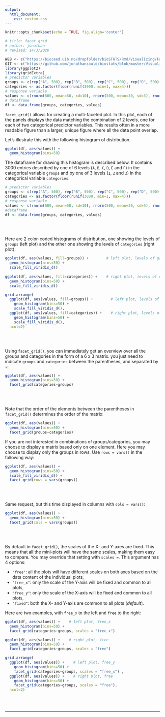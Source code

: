 ```yaml
---
output:
  html_document:
    css: custom.css
--- 
```


```r
knitr::opts_chunk$set(echo = TRUE, fig.align='center')

# title: facet_grid
# author: jonathan
# revised: 14/3/2020 

WEB <- c("https://bioceed.uib.no/dropfolder/bioSTATS/Rmd/Visualizing/Faceted/facet_grid.html")
GIT <- c("https://github.com/jonathansoule/biostats/blob/master/Visualizing/Faceted/facet_grid.Rmd")
library(ggplot2)
library(gridExtra)
# predictor variables
groups <- c(rep("A", 500), rep("B", 500), rep("C", 500), rep("D", 500), rep("E", 500), rep("F", 500))
categories <- as.factor(floor(runif(3000, min=1, max=4)))
# response variable
values <- c(rnorm(500, mean=50, sd=10), rnorm(500, mean=30, sd=5), rnorm(500, mean=40, sd=10), rnorm(500, mean=60, sd=20), rnorm(500, mean=70, sd=10), rnorm(500, mean=55, sd=15))
# dataframe
df <- data.frame(groups, categories, values)
```

`facet_grid()` allows for creating a multi-faceted plot. In this plot, each of the panels displays the data matching the combination of 2 levels, one for each of two categorical predictor variables. This results often in a more readable figure than a larger, unique figure where all the data point overlap.

Let’s illustrate this with the following histogram of distribution. 
```r
ggplot(df, aes(values)) +    
  geom_histogram(bins=50)
```

The dataframe for drawing this histogram is described below. It contains 3000 entries described by one of 6 levels (`A`, `B`, `C`, `D`, `E` and `F`) in the categorical variable `groups` and by one of 3 levels (`1`, `2` and `3`) in the categorical variable `categories`:

```r
# predictor variables
groups <- c(rep("A", 500), rep("B", 500), rep("C", 500), rep("D", 500), rep("E", 500), rep("F", 500))
categories <- as.factor(floor(runif(3000, min=1, max=4)))
# response variable
values <- c(rnorm(500, mean=50, sd=10), rnorm(500, mean=30, sd=5), rnorm(500, mean=40, sd=10), rnorm(500, mean=60, sd=20), rnorm(500, mean=70, sd=10), rnorm(500, mean=55, sd=15))
#dataframe
df <- data.frame(groups, categories, values)
```
<br/><br/>


Here are 2 color-coded histograms of distribution, one showing the levels of `groups` (left plot) and the other one showing the levels of `categories` (right plot):
```r
ggplot(df, aes(values, fill=groups)) +        # left plot, levels of groups
  geom_histogram(bins=50) +
  scale_fill_viridis_d() 
  
ggplot(df, aes(values, fill=categories)) +    # right plot, levels of categories
  geom_histogram(bins=50) +
  scale_fill_viridis_d()
```
```r
grid.arrange(
  ggplot(df, aes(values, fill=groups)) +        # left plot, levels of groups
    geom_histogram(bins=50) +
    scale_fill_viridis_d(),
  ggplot(df, aes(values, fill=categories)) +    # right plot, levels of categories
    geom_histogram(bins=50) +
    scale_fill_viridis_d(),
  ncol=2)
```
<br/><br/>

Using `facet_grid()`, you can immediately get an overview over all the groups and categories in the form of a 6 x 3 matrix. you just need to indicate `groups` and `categories` between the parentheses, and separated by `~`:
```r
ggplot(df, aes(values)) +
  geom_histogram(bins=50) +
  facet_grid(categories~groups)
```
<br/><br/>

Note that the order of the elements between the parentheses in `facet_grid()` determines the order of the matrix:
```r
ggplot(df, aes(values)) +
  geom_histogram(bins=50) +
  facet_grid(groups~categories)
```

If you are not interested in combinations of groups/categories, you may choose to display a matrix based only on one element. Here you may choose to display only the groups in rows. Use `rows = vars()` in the following way:

```r
ggplot(df, aes(values)) +
  geom_histogram(bins=50) +
  scale_fill_viridis_d() +
  facet_grid(rows = vars(groups))
```
<br/><br/>

Same request, but this time displayed in columns with `cols = vars()`:

```r
ggplot(df, aes(values)) +
  geom_histogram(bins=50) +
  facet_grid(cols = vars(groups))
```
<br/><br/>

By default in `facet_grid()`, the scales of the X- and Y-axes are fixed. This means that all the mini-plots will have the same scales, making them easy to compare. You may override that setting with `scales =`. This argument has 4 options: 

+ `"free"`: all the plots will have different scales on both axes based on the data content of the individual plots,
+ `"free_x"`: only the scale of the Y-axis will be fixed and common to all plots,
+ `"free_y"`: only the scale of the X-axis will be fixed and common to all plots,
+ `"fixed"`: both the X- and Y-axis are common to all plots (*default*).


Here are two examples, with `free_x` to the left and `free` to the right:
```r
ggplot(df, aes(values)) +    # left plot, free_x
  geom_histogram(bins=50) +
  facet_grid(categories~groups, scales = "free_x") 

ggplot(df, aes(values)) +    # right plot, free
  geom_histogram(bins=50) +
  facet_grid(categories~groups, scales = "free")
```
```r
grid.arrange(
  ggplot(df, aes(values)) +    # left plot, free_y
    geom_histogram(bins=50) +
    facet_grid(categories~groups, scales = "free_x") ,
  ggplot(df, aes(values)) +    # right plot, free
    geom_histogram(bins=50) +
    facet_grid(categories~groups, scales = "free"),
  ncol=2)
```


<br/><br/>



***
<!-- UNCOMMENT TO ACTIVATE
Get the Rmarkdown file corresponding to this page on [GitHub](`r GIT`){target="_blank"}.
-->
